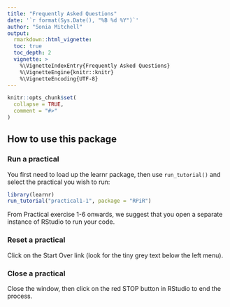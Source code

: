 ```yaml
---
title: "Frequently Asked Questions"
date: '`r format(Sys.Date(), "%B %d %Y")`'
author: "Sonia Mitchell"
output:
  rmarkdown::html_vignette:
  toc: true
  toc_depth: 2
  vignette: >
    %\VignetteIndexEntry{Frequently Asked Questions}
    %\VignetteEngine{knitr::knitr}
    %\VignetteEncoding{UTF-8}
---
```


```r
knitr::opts_chunk$set(
  collapse = TRUE,
  comment = "#>"
)
```

## How to use this package

### Run a practical

You first need to load up the learnr package, then use `run_tutorial()` and select the practical you wish to run: 

```r
library(learnr)
run_tutorial("practical1-1", package = "RPiR")
```

From Practical exercise 1-6 onwards, we suggest that you open a separate instance of RStudio to run your code.

### Reset a practical

Click on the Start Over link (look for the tiny grey text below the left menu). 

### Close a practical

Close the window, then click on the red STOP button in RStudio to end the process.
